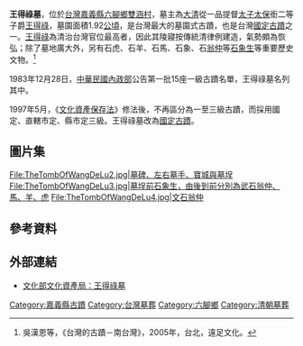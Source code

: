 {{coord|23.5218180468704|N|120.307365298723|E|format=dms|display=title}}
{{tw monument
|name=王得祿墓
|formername=
|image=TheTombOfWangDeLu1.jpg
|imagename=王得祿墓全景
{{Infobox mapframe|tyep=shape|zoom=15|frame-width=280}}
|othername=
|formalname=
|level=國定古蹟
|class=
|time= {{QING}}[[道光|道光]]二十四年（1844年）
|location={{TWN}}[[嘉義縣|嘉義縣]][[六腳鄉|六腳鄉]]雙涵村
|open=
|cost=
|website=
|reg_url=https://nchdb.boch.gov.tw/assets/overview/monument/19831228000006
}}
'''王得祿墓'''，位於[[台灣|台灣]][[嘉義縣|嘉義縣]][[六腳鄉|六腳鄉]][[雙涵村|雙涵村]]，墓主為[[大清|大清]]從一品提督[[太子太保|太子太保]]銜二等子爵[[王得祿|王得祿]]，墓園面積1.92[[公頃|公頃]]，是台灣最大的墓園式古蹟，也是台灣[[國定古蹟|國定古蹟]]之一。[[王得祿|王得祿]]為清治台灣官位最高者，因此其陵寢按傳統清律例建造，氣勢頗為恢弘；除了墓地廣大外，另有石虎、石羊、石馬、石象、石[[翁仲|翁仲]]等[[石象生|石象生]]等重要歷史文物。<ref>吳漢恩等，《台灣的古蹟－南台灣》，2005年，台北，遠足文化。</ref>

1983年12月28日，[[中華民國內政部|中華民國內政部]]公告第一批15座一級古蹟名單，王得祿墓名列其中。

1997年5月，《[[文化資產保存法|文化資產保存法]]》修法後，不再區分為一至三級古蹟，而採用國定、直轄市定、縣市定三級。王得祿墓改為[[國定古蹟|國定古蹟]]。

==圖片集==
<gallery>
File:TheTombOfWangDeLu2.jpg|墓碑、左右墓手、寶城與墓埕
File:TheTombOfWangDeLu3.jpg|墓埕前石象生，由後到前分別為武石翁仲、馬、羊、虎 
File:TheTombOfWangDeLu4.jpg|文石翁仲
</gallery>

==參考資料==
{{reflist}}

==外部連結==
{{commonscat|Tomb of Wang De Lu}}
*[https://nchdb.boch.gov.tw/assets/overview/monument/19831228000006 文化部文化資產局：王得祿墓] {{Wayback|url=https://nchdb.boch.gov.tw/assets/overview/monument/19831228000006 |date=20180928200849 }}

{{嘉義縣文化資產}}
{{台灣國定古蹟}}
{{Taiwanese building-stub}}

[[Category:嘉義縣古蹟|Category:嘉義縣古蹟]]
[[Category:台灣墓葬|Category:台灣墓葬]]
[[Category:六腳鄉|Category:六腳鄉]]
[[Category:清朝墓葬|Category:清朝墓葬]]